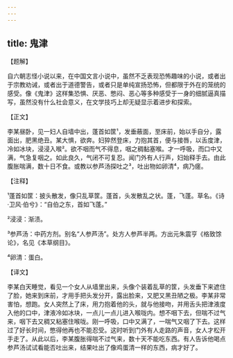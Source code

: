 ```yaml
---
---
---
```

title: 鬼津
---




【题解】


自六朝志怪小说以来，在中国文言小说中，虽然不乏表现恐怖趣味的小说，或者出于宗教劝诫，或者出于道德警告，或者只是单纯宣扬恐怖，但都限于外在的笼统的感受。像《鬼津》这样集恐惧、厌恶、憋闷、恶心等多种感受于一身的细腻逼真描写，虽然没有什么社会意义，在文学技巧上却无疑显示着进步和探索。

【正文】

李某昼卧，见一妇人自墙中出，蓬首如筐¹，发垂蔽面，至床前，始以手自分，露面出，肥黑绝丑。某大惧，欲奔。妇猝然登床，力抱其首，便与接唇，以舌度津，冷如冰块，浸浸入喉²。欲不咽而气不得息，咽之稠黏塞喉。才一呼吸，而口中又满，气急复咽之。如此良久，气闭不可复忍。闻门外有人行声，妇始释手去。由此腹胀喘满，数十日不食。或教以参芦汤探吐之³，吐出物如卵清⁴，病乃瘥。





【注释】


¹蓬首如筐：披头散发，像只乱草筐。蓬首，头发散乱之状。蓬，飞蓬。草名。《诗·卫风·伯兮》：“自伯之东，首如飞蓬。”

²浸浸：渐渍。

³参芦汤：中药方剂。别名“人参芦汤”。处方人参芦半两。方出元朱震亨《格致馀论》，名见《本草纲目》。

⁴卵清：蛋白。





【译文】


李某白天睡觉，看见一个女人从墙里出来，头像个装着乱草的筐，头发垂下来遮住了脸，她来到床前，才用手把头发分开，露出脸来，又肥又黑丑陋之极。李某非常害怕，想跑。女人突然上了床，用力抱着他的头，就与他接吻，并用舌头把津液度入他的口中，津液冷如冰块，一点儿一点儿进入喉咙内。想不咽下去，但喘不过气来，咽下去又稠又粘塞住喉咙。刚一呼吸，口中又满了，一喘气又咽了下去。这样过了好长时间，憋得他再也不能忍受。这时听到门外有人走路的声音，女人才松开手走了。从此以后，李某腹胀得喘不过气来，数十天不能吃东西。有人告诉他喝点参芦汤试试看能否吐出来，结果吐出了像鸡蛋清一样的东西，病才好了。